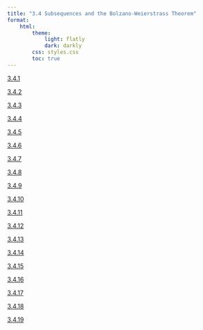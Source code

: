 ```yaml
---
title: "3.4 Subsequences and the Bolzano-Weierstrass Theorem"
format:
    html:
        theme:
            light: flatly
            dark: darkly
        css: styles.css
        toc: true
---
```

                                          
[3.4.1](./3.4.1.qmd)
                                          
[3.4.2](./3.4.2.qmd)
                                          
[3.4.3](./3.4.3.qmd)
                                          
[3.4.4](./3.4.4.qmd)
                                          
[3.4.5](./3.4.5.qmd)
                                          
[3.4.6](./3.4.6.qmd)
                                          
[3.4.7](./3.4.7.qmd)
                                          
[3.4.8](./3.4.8.qmd)
                                          
[3.4.9](./3.4.9.qmd)
                                          
[3.4.10](./3.4.10.qmd)
                                          
[3.4.11](./3.4.11.qmd)
                                          
[3.4.12](./3.4.12.qmd)
                                          
[3.4.13](./3.4.13.qmd)
                                          
[3.4.14](./3.4.14.qmd)
                                          
[3.4.15](./3.4.15.qmd)
                                          
[3.4.16](./3.4.16.qmd)
                                          
[3.4.17](./3.4.17.qmd)
                                          
[3.4.18](./3.4.18.qmd)
                                          
[3.4.19](./3.4.19.qmd)